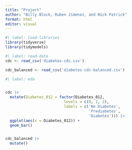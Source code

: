 ```yaml
---
title: "Project"
author: "Billy Block, Ruben Jimenez, and Nick Patrick"
format: html
editor: visual
---
```


```r
#| label: load-libraries
library(tidyverse)
library(tidymodels)
```


```r
#| label: read-data
cdc <- read_csv('diabetes-cdc.csv')

cdc_balanced <- read_csv('diabetes-cdc-balanced.csv')
```


```r
#| label: eda


cdc |> 
  mutate(Diabetes_012 = factor(Diabetes_012,
                          levels = c(0, 1, 2),
                          labels = c('No Diabetes',
                                     'Prediabetes',
                                     'Diabetes'))) |> 
  ggplot(aes(x = Diabetes_012)) +
  geom_bar()


cdc_balanced |> 
  mutate()
```